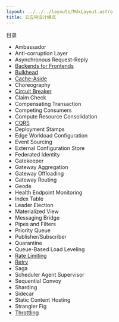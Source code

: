```yaml
---
layout: ../../../layouts/MdxLayout.astro
title: 云应用设计模式
---
```


目录


- Ambassador
- Anti-corruption Layer
- Asynchronous Request-Reply
- [Backends for Frontends](/cheatsheet/cloud-patterns/backends-for-frontends)
- [Bulkhead](/cheatsheet/cloud-patterns/bulkhead)
- [Cache-Aside](/cheatsheet/cloud-patterns/cache-aside)
- Choreography
- [Circuit Breaker](/cheatsheet/cloud-patterns/circuit-breaker)
- Claim Check
- Compensating Transaction
- Competing Consumers
- Compute Resource Consolidation
- [CQRS](/cheatsheet/cloud-patterns/cqrs)
- Deployment Stamps
- Edge Workload Configuration
- Event Sourcing
- External Configuration Store
- Federated Identity
- Gatekeeper
- Gateway Aggregation
- Gateway Offloading
- Gateway Routing
- Geode
- Health Endpoint Monitoring
- Index Table
- Leader Election
- Materialized View
- Messaging Bridge
- Pipes and Filters
- Priority Queue
- Publisher/Subscriber
- Quarantine
- Queue-Based Load Leveling
- [Rate Limiting](/cheatsheet/cloud-patterns/rate-limiting)
- [Retry](/cheatsheet/cloud-patterns/retry)
- Saga
- Scheduler Agent Supervisor
- Sequential Convoy
- Sharding
- Sidecar
- Static Content Hosting
- Strangler Fig
- [Throttling](/cheatsheet/cloud-patterns/throttling)




